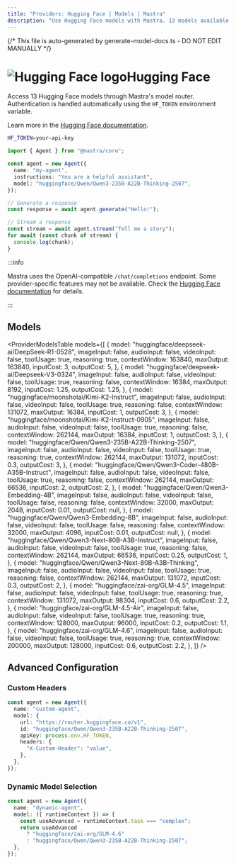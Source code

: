 ```yaml
---
title: "Providers: Hugging Face | Models | Mastra"
description: "Use Hugging Face models with Mastra. 13 models available."
---
```


{/* This file is auto-generated by generate-model-docs.ts - DO NOT EDIT MANUALLY */}


# <img src="https://models.dev/logos/huggingface.svg" alt="Hugging Face logo" className="inline w-8 h-8 mr-2 align-middle dark:invert dark:brightness-0 dark:contrast-200" />Hugging Face

Access 13 Hugging Face models through Mastra's model router. Authentication is handled automatically using the `HF_TOKEN` environment variable.

Learn more in the [Hugging Face documentation](https://huggingface.co).

```bash
HF_TOKEN=your-api-key
```

```typescript
import { Agent } from "@mastra/core";

const agent = new Agent({
  name: "my-agent",
  instructions: "You are a helpful assistant",
  model: "huggingface/Qwen/Qwen3-235B-A22B-Thinking-2507",
});

// Generate a response
const response = await agent.generate("Hello!");

// Stream a response
const stream = await agent.stream("Tell me a story");
for await (const chunk of stream) {
  console.log(chunk);
}
```

:::info

Mastra uses the OpenAI-compatible `/chat/completions` endpoint. Some provider-specific features may not be available. Check the [Hugging Face documentation](https://huggingface.co) for details.

:::

## Models

<ProviderModelsTable
  models={[
    {
      model: "huggingface/deepseek-ai/DeepSeek-R1-0528",
      imageInput: false,
      audioInput: false,
      videoInput: false,
      toolUsage: true,
      reasoning: true,
      contextWindow: 163840,
      maxOutput: 163840,
      inputCost: 3,
      outputCost: 5,
    },
    {
      model: "huggingface/deepseek-ai/Deepseek-V3-0324",
      imageInput: false,
      audioInput: false,
      videoInput: false,
      toolUsage: true,
      reasoning: false,
      contextWindow: 16384,
      maxOutput: 8192,
      inputCost: 1.25,
      outputCost: 1.25,
    },
    {
      model: "huggingface/moonshotai/Kimi-K2-Instruct",
      imageInput: false,
      audioInput: false,
      videoInput: false,
      toolUsage: true,
      reasoning: false,
      contextWindow: 131072,
      maxOutput: 16384,
      inputCost: 1,
      outputCost: 3,
    },
    {
      model: "huggingface/moonshotai/Kimi-K2-Instruct-0905",
      imageInput: false,
      audioInput: false,
      videoInput: false,
      toolUsage: true,
      reasoning: false,
      contextWindow: 262144,
      maxOutput: 16384,
      inputCost: 1,
      outputCost: 3,
    },
    {
      model: "huggingface/Qwen/Qwen3-235B-A22B-Thinking-2507",
      imageInput: false,
      audioInput: false,
      videoInput: false,
      toolUsage: true,
      reasoning: true,
      contextWindow: 262144,
      maxOutput: 131072,
      inputCost: 0.3,
      outputCost: 3,
    },
    {
      model: "huggingface/Qwen/Qwen3-Coder-480B-A35B-Instruct",
      imageInput: false,
      audioInput: false,
      videoInput: false,
      toolUsage: true,
      reasoning: false,
      contextWindow: 262144,
      maxOutput: 66536,
      inputCost: 2,
      outputCost: 2,
    },
    {
      model: "huggingface/Qwen/Qwen3-Embedding-4B",
      imageInput: false,
      audioInput: false,
      videoInput: false,
      toolUsage: false,
      reasoning: false,
      contextWindow: 32000,
      maxOutput: 2048,
      inputCost: 0.01,
      outputCost: null,
    },
    {
      model: "huggingface/Qwen/Qwen3-Embedding-8B",
      imageInput: false,
      audioInput: false,
      videoInput: false,
      toolUsage: false,
      reasoning: false,
      contextWindow: 32000,
      maxOutput: 4096,
      inputCost: 0.01,
      outputCost: null,
    },
    {
      model: "huggingface/Qwen/Qwen3-Next-80B-A3B-Instruct",
      imageInput: false,
      audioInput: false,
      videoInput: false,
      toolUsage: true,
      reasoning: false,
      contextWindow: 262144,
      maxOutput: 66536,
      inputCost: 0.25,
      outputCost: 1,
    },
    {
      model: "huggingface/Qwen/Qwen3-Next-80B-A3B-Thinking",
      imageInput: false,
      audioInput: false,
      videoInput: false,
      toolUsage: true,
      reasoning: false,
      contextWindow: 262144,
      maxOutput: 131072,
      inputCost: 0.3,
      outputCost: 2,
    },
    {
      model: "huggingface/zai-org/GLM-4.5",
      imageInput: false,
      audioInput: false,
      videoInput: false,
      toolUsage: true,
      reasoning: true,
      contextWindow: 131072,
      maxOutput: 98304,
      inputCost: 0.6,
      outputCost: 2.2,
    },
    {
      model: "huggingface/zai-org/GLM-4.5-Air",
      imageInput: false,
      audioInput: false,
      videoInput: false,
      toolUsage: true,
      reasoning: true,
      contextWindow: 128000,
      maxOutput: 96000,
      inputCost: 0.2,
      outputCost: 1.1,
    },
    {
      model: "huggingface/zai-org/GLM-4.6",
      imageInput: false,
      audioInput: false,
      videoInput: false,
      toolUsage: true,
      reasoning: true,
      contextWindow: 200000,
      maxOutput: 128000,
      inputCost: 0.6,
      outputCost: 2.2,
    },
  ]}
/>

## Advanced Configuration

### Custom Headers

```typescript
const agent = new Agent({
  name: "custom-agent",
  model: {
    url: "https://router.huggingface.co/v1",
    id: "huggingface/Qwen/Qwen3-235B-A22B-Thinking-2507",
    apiKey: process.env.HF_TOKEN,
    headers: {
      "X-Custom-Header": "value",
    },
  },
});
```

### Dynamic Model Selection

```typescript
const agent = new Agent({
  name: "dynamic-agent",
  model: ({ runtimeContext }) => {
    const useAdvanced = runtimeContext.task === "complex";
    return useAdvanced
      ? "huggingface/zai-org/GLM-4.6"
      : "huggingface/Qwen/Qwen3-235B-A22B-Thinking-2507";
  },
});
```
